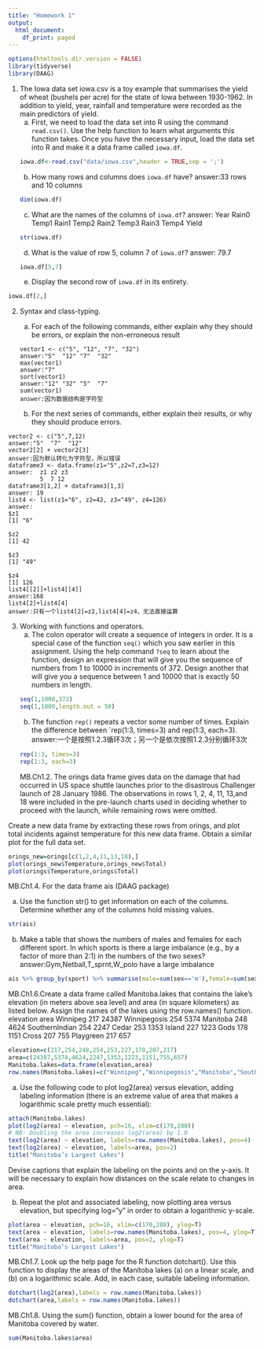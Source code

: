 ```yaml
---
title: "Homework 1"
output:
  html_document:
    df_print: paged
---
```

```r
options(htmltools.dir.version = FALSE)
library(tidyverse)
library(DAAG)
```

1. The Iowa data set iowa.csv is a toy example that summarises the yield of wheat (bushels per acre) for the state of Iowa between 1930-1962. In addition to yield, year, rainfall and temperature were recorded as the main predictors of yield.
    a. First, we need to load the data set into R using the command `read.csv()`. Use the help function to learn what arguments this function takes. Once you have the necessary input, load the data set into R and make it a data frame called `iowa.df`.
```r
iowa.df<-read.csv("data/iowa.csv",header = TRUE,sep = ';')
```
    
    b. How many rows and columns does `iowa.df` have? 
       answer:33 rows and 10 columns
```r
dim(iowa.df)
```
    c. What are the names of the columns of `iowa.df`? 
       answer: Year Rain0 Temp1 Rain1 Temp2 Rain2 Temp3 Rain3 Temp4 Yield
```r
str(iowa.df)
```
    d. What is the value of row 5, column 7 of `iowa.df`?
       answer: 79.7
```r
iowa.df[5,7]
```
    e. Display the second row of `iowa.df` in its entirety.

```r
iowa.df[2,]
```
2. Syntax and class-typing.

   a. For each of the following commands, either explain why they should be errors, or explain the non-erroneous result
```
vector1 <- c("5", "12", "7", "32") 
answer:"5"  "12" "7"  "32"
max(vector1)  
answer:"7"
sort(vector1) 
answer:"12" "32" "5"  "7" 
sum(vector1) 
answer:因为数据结构是字符型
```

    b. For the next series of commands, either explain their results, or why they should produce errors.

```
vector2 <- c("5",7,12) 
answer:"5"  "7"  "12"
vector2[2] + vector2[3] 
answer:因为默认转化为字符型，所以错误
dataframe3 <- data.frame(z1="5",z2=7,z3=12) 
answer:  z1 z2 z3
         5  7 12
dataframe3[1,2] + dataframe3[1,3]
answer: 19
list4 <- list(z1="6", z2=42, z3="49", z4=126)
answer:
$z1
[1] "6"

$z2
[1] 42

$z3
[1] "49"

$z4
[1] 126
list4[[2]]+list4[[4]]
answer:168
list4[2]+list4[4]
answer:只有一个list4[2]=z2,list4[4]=z4，无法直接运算
```

3. Working with functions and operators.
    a. The colon operator will create a sequence of integers in order. It is a special case of the function `seq()` which you saw earlier in this assignment. Using the help command `?seq` to learn about the function, design an expression that will give you the sequence of numbers from 1 to 10000 in increments of 372. Design another that will give you a sequence between 1 and 10000 that is exactly 50 numbers in length.
```r
seq(1,1000,372)
seq(1,1000,length.out = 50)
```
    
    b. The function `rep()` repeats a vector some number of times. Explain the difference between `rep(1:3, times=3) and rep(1:3, each=3).
    answer:一个是按照1.2.3循环3次；另一个是依次按照1.2.3分别循环3次
```r
rep(1:3, times=3)
rep(1:3, each=3)
```
MB.Ch1.2. The orings data frame gives data on the damage that had occurred in US space shuttle launches prior to the disastrous Challenger launch of 28 January 1986. The observations in rows 1, 2, 4, 11, 13,and 18 were included in the pre-launch charts used in deciding whether to proceed with the launch, while remaining rows were omitted.

Create a new data frame by extracting these rows from orings, and plot total incidents against temperature for this new data frame. Obtain a similar plot for the full data set.
```r
orings_new=orings[c(1,2,4,11,13,18),]
plot(orings_new$Temperature,orings_new$Total)
plot(orings$Temperature,orings$Total)
```
MB.Ch1.4. For the data frame ais (DAAG package)

(a) Use the function str() to get information on each of the columns. Determine whether any of the columns hold missing values.
```r
str(ais)
```

(b) Make a table that shows the numbers of males and females for each different sport. In which sports is there a large imbalance (e.g., by a factor of more than 2:1) in the numbers of the two sexes?
answer:Gym,Netball,T_sprnt,W_polo have a large imbalance
```r
ais %>% group_by(sport) %>% summarise(male=sum(sex=='m'),female=sum(sex=='f')) %>% mutate(proportion=male/female)
```
MB.Ch1.6.Create a data frame called Manitoba.lakes that contains the lake’s elevation (in meters above sea level) and area (in square kilometers) as listed below. Assign the names of the lakes using the row.names() function.
               elevation  area
Winnipeg             217 24387
Winnipegosis         254  5374
Manitoba             248  4624
SouthernIndian       254  2247
Cedar                253  1353
Island               227  1223
Gods                 178  1151
Cross                207   755
Playgreen            217   657
```r
elevation=c(217,254,248,254,253,227,178,207,217)
area=c(24387,5374,4624,2247,1353,1223,1151,755,657)
Manitoba.lakes=data.frame(elevation,area)
row.names(Manitoba.lakes)=c("Winnipeg","Winnipegosis","Manitoba","SouthernIndian","Cedar","Island","Gods","Cross","Playgreen")
```

(a) Use the following code to plot log2(area) versus elevation, adding labeling information (there is an extreme value of area that makes a logarithmic scale pretty much essential):
```r
attach(Manitoba.lakes)
plot(log2(area) ~ elevation, pch=16, xlim=c(170,280))
# NB: Doubling the area increases log2(area) by 1.0
text(log2(area) ~ elevation, labels=row.names(Manitoba.lakes), pos=4)
text(log2(area) ~ elevation, labels=area, pos=2) 
title("Manitoba’s Largest Lakes")
```
Devise captions that explain the labeling on the points and on the y-axis. It will be necessary to explain how distances on the scale relate to changes in area.

(b) Repeat the plot and associated labeling, now plotting area versus elevation, but specifying log="y" in order to obtain a logarithmic y-scale.
```r
plot(area ~ elevation, pch=16, xlim=c(170,280), ylog=T)
text(area ~ elevation, labels=row.names(Manitoba.lakes), pos=4, ylog=T)
text(area ~ elevation, labels=area, pos=2, ylog=T) 
title("Manitoba’s Largest Lakes")

```
MB.Ch1.7. Look up the help page for the R function dotchart(). Use this function to display the areas of the Manitoba lakes (a) on a linear scale, and (b) on a logarithmic scale. Add, in each case, suitable labeling information.
```r
dotchart(log2(area),labels = row.names(Manitoba.lakes))
dotchart(area,labels = row.names(Manitoba.lakes))
```

MB.Ch1.8. Using the sum() function, obtain a lower bound for the area of Manitoba covered by water.
```r
sum(Manitoba.lakes$area)
```

